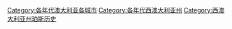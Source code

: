 [[Category:各年代澳大利亚各城市|Category:各年代澳大利亚各城市]]
[[Category:各年代西澳大利亚州|Category:各年代西澳大利亚州]]
[[Category:西澳大利亚州珀斯历史|Category:西澳大利亚州珀斯历史]]